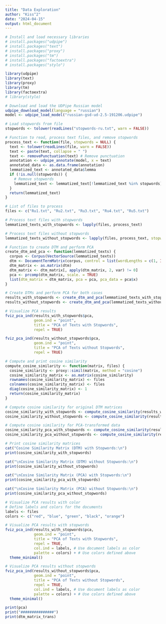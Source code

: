 ```yaml
---
title: "Data Exploration"
author: "Kiss^2"
date: "2024-04-15"
output: html_document
---
```


```r
# Install and load necessary libraries
# install.packages("udpipe")
# install.packages("text")
# install.packages("proxy")
# install.packages("tm")
# install.packages("factoextra")
# install.packages("stylo")

library(udpipe)
library(text)
library(proxy)
library(tm)
library(factoextra)
# library(stylo)

```

```r
# Download and load the UDPipe Russian model
udpipe_download_model(language = "russian")
model <- udpipe_load_model("russian-gsd-ud-2.5-191206.udpipe")

# Load stopwords from file
stopwords <- tolower(readLines("stopwords-ru.txt", warn = FALSE))

# Function to read, process text files, and remove stopwords
process_text <- function(file, stopwords = NULL) {
  text <- tolower(readLines(file, warn = FALSE))
  text <- paste(text, collapse = " ")
  text <- removePunctuation(text) # Remove punctuation
  annotation <- udpipe_annotate(model, x = text)
  annotated_data <- as.data.frame(annotation)
  lemmatized_text <- annotated_data$lemma
  if (!is.null(stopwords)) {
    # Remove stopwords
    lemmatized_text <- lemmatized_text[!lemmatized_text %in% stopwords]
  }
  return(lemmatized_text)
}

# List of files to process
files <- c("Ru1.txt", "Ru2.txt", "Ru3.txt", "Ru4.txt", "Ru5.txt")

# Process text files with stopwords
lemmatized_texts_with_stopwords <- lapply(files, process_text)

# Process text files without stopwords
lemmatized_texts_without_stopwords <- lapply(files, process_text, stopwords = stopwords)

```

```r

# Function to create DTM and perform PCA
create_dtm_and_pca <- function(lemmatized_texts) {
  corpus <- Corpus(VectorSource(lemmatized_texts))
  dtm <- DocumentTermMatrix(corpus, control = list(wordLengths = c(1, Inf)))
  dtm_matrix <- as.matrix(dtm)
  dtm_matrix <- dtm_matrix[, apply(dtm_matrix, 2, var) != 0]
  pca <- prcomp(dtm_matrix, scale. = TRUE)
  list(dtm_matrix = dtm_matrix, pca = pca, pca_data = pca$x)
}

# Create DTMs and perform PCA for both cases
results_with_stopwords <- create_dtm_and_pca(lemmatized_texts_with_stopwords)
results_without_stopwords <- create_dtm_and_pca(lemmatized_texts_without_stopwords)

# Visualize PCA results
fviz_pca_ind(results_with_stopwords$pca,
             geom.ind = "point",
             title = "PCA of Texts with Stopwords",
             repel = TRUE)

fviz_pca_ind(results_without_stopwords$pca,
             geom.ind = "point",
             title = "PCA of Texts without Stopwords",
             repel = TRUE)

```

```r
# Compute and print cosine similarity
compute_cosine_similarity <- function(matrix, files) {
  cosine_similarity <- proxy::simil(matrix, method = "cosine")
  cosine_similarity_matrix <- as.matrix(cosine_similarity)
  rownames(cosine_similarity_matrix) <- files
  colnames(cosine_similarity_matrix) <- files
  diag(cosine_similarity_matrix) <- 1
  return(cosine_similarity_matrix)
}

# Compute cosine similarity for original DTM matrices
cosine_similarity_with_stopwords <- compute_cosine_similarity(results_with_stopwords$dtm_matrix, files)
cosine_similarity_without_stopwords <- compute_cosine_similarity(results_without_stopwords$dtm_matrix, files)

# Compute cosine similarity for PCA-transformed data
cosine_similarity_pca_with_stopwords <- compute_cosine_similarity(results_with_stopwords$pca_data, files)
cosine_similarity_pca_without_stopwords <- compute_cosine_similarity(results_without_stopwords$pca_data, files)

# Print cosine similarity matrices
cat("Cosine Similarity Matrix (DTM) with Stopwords:\n")
print(cosine_similarity_with_stopwords)

cat("\nCosine Similarity Matrix (DTM) without Stopwords:\n")
print(cosine_similarity_without_stopwords)

cat("\nCosine Similarity Matrix (PCA) with Stopwords:\n")
print(cosine_similarity_pca_with_stopwords)

cat("\nCosine Similarity Matrix (PCA) without Stopwords:\n")
print(cosine_similarity_pca_without_stopwords)

```

```r
# Visualize PCA results with color
# Define labels and colors for the documents
labels <- files
colors <- c("red", "blue", "green", "black", "orange")

# Visualize PCA results with stopwords
fviz_pca_ind(results_with_stopwords$pca,
             geom.ind = "point",
             title = "PCA of Texts with Stopwords",
             repel = TRUE,
             col.ind = labels, # Use document labels as color
             palette = colors) + # Use colors defined above
  theme_minimal()

# Visualize PCA results without stopwords
fviz_pca_ind(results_without_stopwords$pca, 
             geom.ind = "point",
             title = "PCA of Texts without Stopwords",
             repel = TRUE,
             col.ind = labels, # Use document labels as color
             palette = colors) + # Use colors defined above
  theme_minimal()
```

```r

print(pca)
print("###############")
print(dtm_matrix_trans)

```














